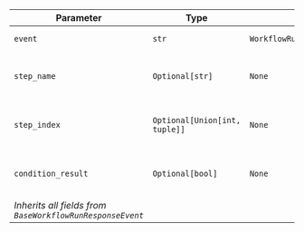 | Parameter | Type | Default | Description |
|-----------|------|---------|-------------|
| `event` | `str` | `WorkflowRunEvent.condition_execution_started.value` | Event type identifier |
| `step_name` | `Optional[str]` | `None` | Name of the condition step |
| `step_index` | `Optional[Union[int, tuple]]` | `None` | Index or position of the condition |
| `condition_result` | `Optional[bool]` | `None` | Result of the condition evaluation |
| *Inherits all fields from `BaseWorkflowRunResponseEvent`* |